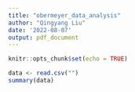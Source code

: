 ```yaml
---
title: "obermeyer_data_analysis"
author: "Qingyang Liu"
date: '2022-08-07'
output: pdf_document
---
```


```r
knitr::opts_chunk$set(echo = TRUE)
```

```r
data <- read.csv("")
summary(data)
```

